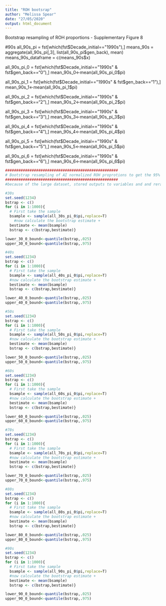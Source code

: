 ```yaml
---
title: "ROH bootsrap"
author: "Melissa Spear"
date: "27/05/2020"
output: html_document
---
```



Bootstrap resampling of ROH proportions - Supplementary Figure 8


#90s
all_90s_pi = fst[which(fst$Decade_initial=="1990s"),]
means_90s = aggregate(all_90s_pi[,3], list(all_90s_pi$gen_back), mean)
means_90s_dataframe = c(means_90s$x)

all_90s_pi_0 = fst[which(fst$Decade_initial=="1990s" & fst$gen_back=="0"),]
mean_90s_0<-mean(all_90s_pi_0$pi)

all_90s_pi_1 = fst[which(fst$Decade_initial=="1990s" & fst$gen_back=="1"),]
mean_90s_1<-mean(all_90s_pi_1$pi)

all_90s_pi_2 = fst[which(fst$Decade_initial=="1990s" & fst$gen_back=="2"),]
mean_90s_2<-mean(all_90s_pi_2$pi)

all_90s_pi_3 = fst[which(fst$Decade_initial=="1990s" & fst$gen_back=="3"),]
mean_90s_3<-mean(all_90s_pi_3$pi)

all_90s_pi_4 = fst[which(fst$Decade_initial=="1990s" & fst$gen_back=="4"),]
mean_90s_4<-mean(all_90s_pi_4$pi)

all_90s_pi_5 = fst[which(fst$Decade_initial=="1990s" & fst$gen_back=="5"),]
mean_90s_5<-mean(all_90s_pi_5$pi)

all_90s_pi_6 = fst[which(fst$Decade_initial=="1990s" & fst$gen_back=="6"),]
mean_90s_6<-mean(all_90s_pi_6$pi)


```r
###################################################
# Bootstrap resampling of AI normalized ROH proprotions to get the 95% confidence interval 
###################################################
#because of the large dataset, stored outputs to variables and and reran

#30s 
set.seed(1234)
bstrap <- c()
for (i in 1:1000){
  # First take the sample
  bsample <- sample(all_30s_pi_0$pi,replace=T)
    #now calculate the bootstrap estimate + 
  bestimate <- mean(bsample)
  bstrap <- c(bstrap,bestimate)}

lower_30_0_bound<-quantile(bstrap,.025)
upper_30_0_bound<-quantile(bstrap,.975)

#40s 
set.seed(1234)
bstrap <- c()
for (i in 1:1000){
  # First take the sample
  bsample <- sample(all_40s_pi_0$pi,replace=T)
  #now calculate the bootstrap estimate + 
  bestimate <- mean(bsample)
  bstrap <- c(bstrap,bestimate)}

lower_40_0_bound<-quantile(bstrap,.025)
upper_40_0_bound<-quantile(bstrap,.975)

#50s 
set.seed(1234)
bstrap <- c()
for (i in 1:1000){
  # First take the sample
  bsample <- sample(all_50s_pi_0$pi,replace=T)
  #now calculate the bootstrap estimate + 
  bestimate <- mean(bsample)
  bstrap <- c(bstrap,bestimate)}

lower_50_0_bound<-quantile(bstrap,.025)
upper_50_0_bound<-quantile(bstrap,.975)

#60s 
set.seed(1234)
bstrap <- c()
for (i in 1:1000){
  # First take the sample
  bsample <- sample(all_60s_pi_0$pi,replace=T)
  #now calculate the bootstrap estimate + 
  bestimate <- mean(bsample)
  bstrap <- c(bstrap,bestimate)}

lower_60_0_bound<-quantile(bstrap,.025)
upper_60_0_bound<-quantile(bstrap,.975)

#70s 
set.seed(1234)
bstrap <- c()
for (i in 1:1000){
  # First take the sample
  bsample <- sample(all_70s_pi_0$pi,replace=T)
  #now calculate the bootstrap estimate + 
  bestimate <- mean(bsample)
  bstrap <- c(bstrap,bestimate)}

lower_70_0_bound<-quantile(bstrap,.025)
upper_70_0_bound<-quantile(bstrap,.975)

#80s 
set.seed(1234)
bstrap <- c()
for (i in 1:1000){
  # First take the sample
  bsample <- sample(all_80s_pi_0$pi,replace=T)
  #now calculate the bootstrap estimate + 
  bestimate <- mean(bsample)
  bstrap <- c(bstrap,bestimate)}

lower_80_0_bound<-quantile(bstrap,.025)
upper_80_0_bound<-quantile(bstrap,.975)

#90s
set.seed(1234)
bstrap <- c()
for (i in 1:1000){
  # First take the sample
  bsample <- sample(all_90s_pi_0$pi,replace=T)
  #now calculate the bootstrap estimate + 
  bestimate <- mean(bsample)
  bstrap <- c(bstrap,bestimate)}

lower_90_0_bound<-quantile(bstrap,.025)
upper_90_0_bound<-quantile(bstrap,.975)

```
